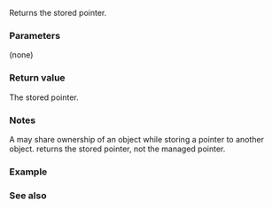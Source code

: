 {{cpp/experimental/shared_ptr/title | get}}
{{cpp/experimental/shared_ptr/navbar}}
{{ddcl | since=libfund_ts |
element_type* get() const noexcept;
}}

Returns the stored pointer.

===Parameters===
(none)

===Return value===
The stored pointer.

===Notes===
A {{tt|shared_ptr}} may share ownership of an object while storing a pointer to another object. {{tt|get()}} returns the stored pointer, not the managed pointer.

===Example===
{{example
 | code=
}}

===See also===

{{dsc begin}}
{{dsc inc | cpp/experimental/shared_ptr/dsc operator*}}
{{dsc end}}